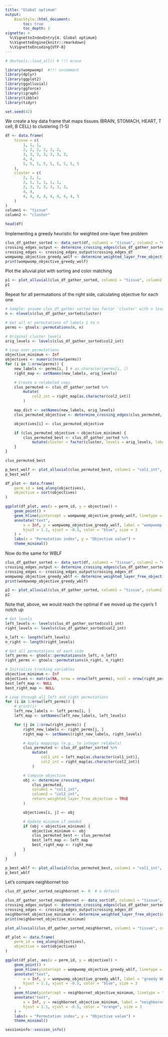 ```yaml
---
title: "Global optimum"
output:
    BiocStyle::html_document:
        toc: true
        toc_depth: 2
vignette: >
  %\VignetteIndexEntry{4. Global optimum}
  %\VignetteEngine{knitr::rmarkdown}
  %\VignetteEncoding{UTF-8}
---
```


```r
# devtools::load_all() # !!! erase

library(wompwomp)  #!!! uncomment
library(dplyr)
library(ggplot2)
library(ggalluvial)
library(ggforce)
library(igraph)
library(tibble)
library(tidyr)

set.seed(42)
```

We create a toy data frame that maps tissues (BRAIN, STOMACH, HEART, T cell, B CELL) to clustering (1-5)
```r
df <- data.frame(
    tissue = c(
        1, 1, 1,
        2, 2, 2, 2, 2, 2,
        3, 3, 3, 3, 3, 3, 3,
        4, 4,
        5, 5, 5, 5, 5, 5, 5, 5, 5
    ),
    cluster = c(
        2, 2, 1,
        2, 1, 1, 1, 1, 1,
        2, 3, 3, 3, 3, 3, 3,
        4, 4,
        4, 4, 4, 4, 4, 4, 4, 4, 5
    )
)
column1 <- "tissue"
column2 <- "cluster"

head(df)
```

Implementing a greedy heuristic for weighted one-layer free problem
```r
clus_df_gather_sorted <- data_sort(df, column1 = "tissue", column2 = "cluster", sorting_algorithm = "greedy_wolf", fixed_column = "tissue")
crossing_edges_output <- determine_crossing_edges(clus_df_gather_sorted, column1 = "col1_int", column2 = "col2_int")
crossing_edges <- crossing_edges_output$crossing_edges_df
wompwomp_objective_greedy_wolf <- determine_weighted_layer_free_objective(crossing_edges)
print(wompwomp_objective_greedy_wolf)
```

Plot the alluvial plot with sorting and color matching
```r
p1 <- plot_alluvial(clus_df_gather_sorted, column1 = "tissue", column2 = "cluster", column_weights = "value", sorting_algorithm = "greedy_wolf", fixed_column = "tissue", color_bands = TRUE)
p1
```

Repeat for all permutations of the right side, calculating objective for each one
```r
# Sample: assume clus_df_gather_sorted has factor 'cluster' with n levels
n <- nlevels(clus_df_gather_sorted$cluster)

# Get all n! permutations of labels 1 to n
perms <- gtools::permutations(n, n)

# Original cluster levels
orig_levels <- levels(clus_df_gather_sorted$col2_int)

# Loop over permutations
objective_minimum <- Inf
objectives <- numeric(nrow(perms))
for (i in 1:nrow(perms)) {
    new_labels <- perms[i, ] # as.character(perms[i, ])
    right_map <- setNames(new_labels, orig_levels)

    # Create a relabeled copy
    clus_permuted <- clus_df_gather_sorted %>%
        mutate(
            col2_int = right_map[as.character(col2_int)]
        )

    map_dict <- setNames(new_labels, orig_levels)
    clus_permuted_objective <- determine_crossing_edges(clus_permuted, column1 = "col1_int", column2 = "col2_int", return_weighted_layer_free_objective = TRUE)

    objectives[i] <- clus_permuted_objective

    if (clus_permuted_objective < objective_minimum) {
        clus_permuted_best <- clus_df_gather_sorted %>%
            mutate(cluster = factor(cluster, levels = orig_levels, labels = new_labels))
    }
}
```

```r
clus_permuted_best
```


```r
p_best_wolf <- plot_alluvial(clus_permuted_best, column1 = "col1_int", column2 = "col2_int", column_weights = "value", sorting_algorithm = "none", color_bands = TRUE)
p_best_wolf
```


```r
df_plot <- data.frame(
    perm_id = seq_along(objectives),
    objective = sort(objectives)
)

ggplot(df_plot, aes(x = perm_id, y = objective)) +
    geom_point() +
    geom_hline(yintercept = wompwomp_objective_greedy_wolf, linetype = "dashed", color = "blue") +
    annotate("text",
        x = Inf, y = wompwomp_objective_greedy_wolf, label = "wompwomp objective",
        hjust = 1.1, vjust = -0.5, color = "blue", size = 3
    ) +
    labs(x = "Permutation index", y = "Objective value") +
    theme_minimal()
```

Now do the same for WBLF
```r
clus_df_gather_sorted <- data_sort(df, column1 = "tissue", column2 = "cluster", sorting_algorithm = "greedy_wblf", random_initializations = 10)
crossing_edges_output <- determine_crossing_edges(clus_df_gather_sorted, column1 = "col1_int", column2 = "col2_int")
crossing_edges <- crossing_edges_output$crossing_edges_df
wompwomp_objective_greedy_wblf <- determine_weighted_layer_free_objective(crossing_edges)
print(wompwomp_objective_greedy_wblf)
```

```r
p2 <- plot_alluvial(clus_df_gather_sorted, column1 = "tissue", column2 = "cluster", column_weights = "value", sorting_algorithm = "greedy_wblf", color_bands = TRUE)
p2
```

Note that, above, we would reach the optimal if we moved up the cyan's 1 notch up

```r
# Get levels
left_levels <- levels(clus_df_gather_sorted$col1_int)
right_levels <- levels(clus_df_gather_sorted$col2_int)

n_left <- length(left_levels)
n_right <- length(right_levels)

# Get all permutations of each side
left_perms <- gtools::permutations(n_left, n_left)
right_perms <- gtools::permutations(n_right, n_right)

# Initialize tracking variables
objective_minimum <- Inf
objectives <- matrix(NA, nrow = nrow(left_perms), ncol = nrow(right_perms))
best_left_map <- NULL
best_right_map <- NULL

# Loop through all left and right permutations
for (i in 1:nrow(left_perms)) {
    # print(i)
    left_new_labels <- left_perms[i, ]
    left_map <- setNames(left_new_labels, left_levels)

    for (j in 1:nrow(right_perms)) {
        right_new_labels <- right_perms[j, ]
        right_map <- setNames(right_new_labels, right_levels)

        # Apply mappings (e.g., to integer relabels)
        clus_permuted <- clus_df_gather_sorted %>%
            mutate(
                col1_int = left_map[as.character(col1_int)],
                col2_int = right_map[as.character(col2_int)]
            )

        # Compute objective
        obj <- determine_crossing_edges(
            clus_permuted,
            column1 = "col1_int",
            column2 = "col2_int",
            return_weighted_layer_free_objective = TRUE
        )

        objectives[i, j] <- obj

        # Update minimum if needed
        if (obj < objective_minimum) {
            objective_minimum <- obj
            clus_permuted_best <- clus_permuted
            best_left_map <- left_map
            best_right_map <- right_map
        }
    }
}
```

```r
p_best_wblf <- plot_alluvial(clus_permuted_best, column1 = "col1_int", column2 = "col2_int", column_weights = "value", sorting_algorithm = "none", color_bands = TRUE)
p_best_wblf
```

Let's compare neighbornet too
```r
clus_df_gather_sorted_neighbornet <- 0  # a default
```

```r
clus_df_gather_sorted_neighbornet <- data_sort(df, column1 = "tissue", column2 = "cluster", sorting_algorithm = "neighbornet")
crossing_edges_output <- determine_crossing_edges(clus_df_gather_sorted_neighbornet, column1 = "col1_int", column2 = "col2_int")
crossing_edges <- crossing_edges_output$crossing_edges_df
neighbornet_objective_minimum <- determine_weighted_layer_free_objective(crossing_edges)
print(neighbornet_objective_minimum)

plot_alluvial(clus_df_gather_sorted_neighbornet, column1 = "tissue", column2 = "cluster", column_weights = "value", sorting_algorithm = "none", color_bands = TRUE)
```

```r
df_plot <- data.frame(
    perm_id = seq_along(objectives),
    objective = sort(objectives)
)

ggplot(df_plot, aes(x = perm_id, y = objective)) +
    geom_point() +
    geom_hline(yintercept = wompwomp_objective_greedy_wblf, linetype = "dashed", color = "blue") +
    annotate("text",
        x = Inf, y = wompwomp_objective_greedy_wblf, label = "greedy WBLF objective",
        hjust = 1.1, vjust = -0.5, color = "blue", size = 3
    ) +
    geom_hline(yintercept = neighbornet_objective_minimum, linetype = "dashed", color = "orange") +
    annotate("text",
        x = Inf, y = neighbornet_objective_minimum, label = "neighbornet objective",
        hjust = 1.1, vjust = -0.5, color = "orange", size = 3
    ) +
    labs(x = "Permutation index", y = "Objective value") +
    theme_minimal()
```

```r
sessioninfo::session_info()
```
